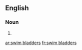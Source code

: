 {{also|swimbladders}}
==English==

===Noun===
{{head|en|noun plural form}}

# {{plural of|swim bladder|lang=en}}

[[ar:swim bladders]]
[[fr:swim bladders]]